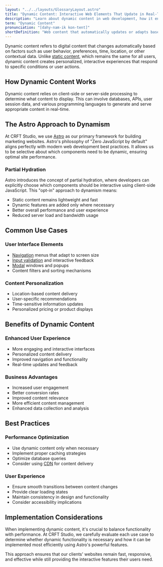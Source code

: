 ```yaml
---
layout: "../../layouts/GlossaryLayout.astro"
title: "Dynamic Content: Interactive Web Elements That Update in Real-Time"
description: "Learn about dynamic content in web development, how it enhances user experience, and best practices for implementation including Astro's modern approach to content dynamism."
term: "Dynamic Content"
pronunciation: "[dahy-nam-ik kon-tent]"
shortDefinition: "Web content that automatically updates or adapts based on user behavior, preferences, or other variables without requiring page reloads."
---
```


Dynamic content refers to digital content that changes automatically based on factors such as user behavior, preferences, time, location, or other contextual data. Unlike [static content](/glossary/static-content), which remains the same for all users, dynamic content creates personalized, interactive experiences that respond to specific conditions or user actions.

## How Dynamic Content Works

Dynamic content relies on client-side or server-side processing to determine what content to display. This can involve databases, APIs, user session data, and various programming languages to generate and serve appropriate content in real-time.

## The Astro Approach to Dynamism

At CRFT Studio, we use [Astro](https://astro.build) as our primary framework for building marketing websites. Astro's philosophy of "Zero JavaScript by default" aligns perfectly with modern web development best practices. It allows us to be selective about which components need to be dynamic, ensuring optimal site performance.

### Partial Hydration

Astro introduces the concept of partial hydration, where developers can explicitly choose which components should be interactive using client-side JavaScript. This "opt-in" approach to dynamism means:

- Static content remains lightweight and fast
- Dynamic features are added only where necessary
- Better overall performance and user experience
- Reduced server load and bandwidth usage

## Common Use Cases

### User Interface Elements
- [Navigation](/glossary/navigation) menus that adapt to screen size
- [Input validation](/glossary/input-validation) and interactive feedback
- [Modal](/glossary/modal) windows and popups
- Content filters and sorting mechanisms

### Content Personalization
- Location-based content delivery
- User-specific recommendations
- Time-sensitive information updates
- Personalized pricing or product displays

## Benefits of Dynamic Content

### Enhanced User Experience
- More engaging and interactive interfaces
- Personalized content delivery
- Improved navigation and functionality
- Real-time updates and feedback

### Business Advantages
- Increased user engagement
- Better conversion rates
- Improved content relevance
- More efficient content management
- Enhanced data collection and analysis

## Best Practices

### Performance Optimization
- Use dynamic content only when necessary
- Implement proper caching strategies
- Optimize database queries
- Consider using [CDN](/glossary/cdn) for content delivery

### User Experience
- Ensure smooth transitions between content changes
- Provide clear loading states
- Maintain consistency in design and functionality
- Consider accessibility implications

## Implementation Considerations

When implementing dynamic content, it's crucial to balance functionality with performance. At CRFT Studio, we carefully evaluate each use case to determine whether dynamic functionality is necessary and how it can be implemented most efficiently using Astro's powerful features.

This approach ensures that our clients' websites remain fast, responsive, and effective while still providing the interactive features their users need.